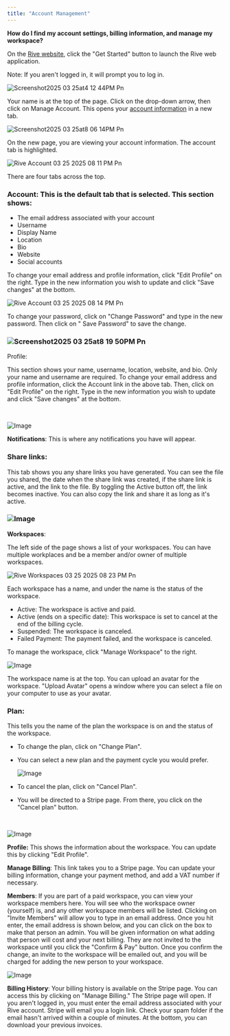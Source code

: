 ```yaml
---
title: "Account Management"
---
```


**How do I find my account settings, billing information, and manage my workspace?**

On the [Rive website](https://rive.app/), click the "Get Started" button to launch the Rive web application. 

Note: If you aren't logged in, it will prompt you to log in.

![Screenshot2025 03 25at4 12 44PM Pn](/images/Screenshot2025-03-25at4.12.44PM.png)

Your name is at the top of the page. Click on the drop-down arrow, then click on Manage Account. This opens your [account information](https://rive.app/account/?section=account) in a new tab. 

![Screenshot2025 03 25at8 06 14PM Pn](/images/Screenshot2025-03-25at8.06.14PM.png)

On the new page, you are viewing your account information. The account tab is highlighted.

![Rive Account 03 25 2025 08 11 PM Pn](/images/Rive-Account-03-25-2025_08_11_PM.png)

There are four tabs across the top.

### Account: This is the default tab that is selected. This section shows:

- The email address associated with your account
- Username
- Display Name
- Location
- Bio
- Website
- Social accounts

To change your email address and profile information, click "Edit Profile" on the right. Type in the new information you wish to update and click "Save changes" at the bottom.

![Rive Account 03 25 2025 08 14 PM Pn](/images/Rive-Account-03-25-2025_08_14_PM.png)

To change your password, click on "Change Password" and type in the new password. Then click on " Save Password" to save the change.

### ![Screenshot2025 03 25at8 19 50PM Pn](/images/Screenshot2025-03-25at8.19.50PM.png)

Profile:

This section shows your name, username, location, website, and bio. Only your name and username are required. To change your email address and profile information, click the Account link in the above tab. Then, click on "Edit Profile" on the right. Type in the new information you wish to update and click "Save changes" at the bottom.

​

![Image](https://ucarecdn.com/31851842-b172-450c-8a31-137487779331/)

**Notifications**: This is where any notifications you have will appear.

### **Share links:**

This tab shows you any share links you have generated. You can see the file you shared, the date when the share link was created, if the share link is active, and the link to the file. By toggling the Active button off, the link becomes inactive. You can also copy the link and share it as long as it's active.

### ![Image](https://ucarecdn.com/98868e13-4974-4dcd-afc4-053cb75ac2f9/)

**Workspaces**:

The left side of the page shows a list of your workspaces. You can have multiple workplaces and be a member and/or owner of multiple workspaces.

![Rive Workspaces 03 25 2025 08 23 PM Pn](/images/Rive-Workspaces-03-25-2025_08_23_PM.png)

Each workspace has a name, and under the name is the status of the workspace.

- Active: The workspace is active and paid.
- Active (ends on a specific date): This workspace is set to cancel at the end of the billing cycle.
- Suspended: The workspace is canceled.
- Failed Payment: The payment failed, and the workspace is canceled.

To manage the workspace, click "Manage Workspace" to the right.

![Image](https://ucarecdn.com/e2aab8cd-8f68-4e2a-a749-81fbe03da129/)

The workspace name is at the top. You can upload an avatar for the workspace. "Upload Avatar" opens a window where you can select a file on your computer to use as your avatar.

### Plan:

This tells you the name of the plan the workspace is on and the status of the workspace.

- To change the plan, click on "Change Plan".
- You can select a new plan and the payment cycle you would prefer.

  ![Image](https://ucarecdn.com/13f57c95-0c86-422e-92e9-978516c190bb/)
- To cancel the plan, click on "Cancel Plan".
- You will be directed to a Stripe page. From there, you click on the "Cancel plan" button.

​

![Image](https://ucarecdn.com/b3bdf341-2c75-46b5-b0ea-d63261990798/)

**Profile:** This shows the information about the workspace. You can update this by clicking "Edit Profile".

**Manage Billing**: This link takes you to a Stripe page. You can update your billing information, change your payment method, and add a VAT number if necessary.

**Members**: If you are part of a paid workspace, you can view your workspace members here. You will see who the workspace owner (yourself) is, and any other workspace members will be listed. Clicking on "Invite Members" will allow you to type in an email address. Once you hit enter, the email address is shown below, and you can click on the box to make that person an admin. You will be given information on what adding that person will cost and your next billing. They are not invited to the workspace until you click the "Confirm & Pay" button. Once you confirm the change, an invite to the workspace will be emailed out, and you will be charged for adding the new person to your workspace.

![Image](https://ucarecdn.com/4837c31a-cdba-4120-8994-b48efbc18572/)

**Billing History**: Your billing history is available on the Stripe page. You can access this by clicking on "Manage Billing." The Stripe page will open. If you aren't logged in, you must enter the email address associated with your Rive account. Stripe will email you a login link. Check your spam folder if the email hasn't arrived within a couple of minutes. At the bottom, you can download your previous invoices.